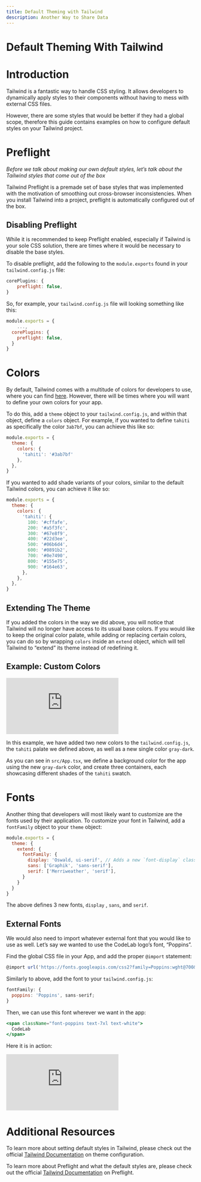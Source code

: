```yaml
---
title: Default Theming with Tailwind
description: Another Way to Share Data
---
```




# Default Theming With Tailwind

# Introduction

Tailwind is a fantastic way to handle CSS styling. It allows developers to dynamically apply styles to their components without having to mess with external CSS files. 

However, there are some styles that would be better if they had a global scope, therefore this guide contains examples on how to configure default styles on your Tailwind project.

# Preflight

*Before we talk about making our own default styles, let’s talk about the Tailwind styles that come out of the box*

Tailwind Preflight is a premade set of base styles that was implemented with the motivation of smoothing out cross-browser inconsistencies. When you install Tailwind into a project, preflight is automatically configured out of the box.

## Disabling Preflight

While it is recommended to keep Preflight enabled, especially if Tailwind is your sole CSS solution, there are times where it would be necessary to disable the base styles.

To disable preflight, add the following to the `module.exports` found in your `tailwind.config.js` file:

```jsx
corePlugins: {
    preflight: false,
}
```

So, for example, your `tailwind.config.js` file will looking something like this:

```jsx
module.exports = {
	...,
  corePlugins: {
    preflight: false,
  }
}
```

# Colors

By default, Tailwind comes with a multitude of colors for developers to use, where you can find [here](https://tailwindcss.com/docs/customizing-colors). However, there will be times where you will want to define your own colors for your app.

To do this, add a `theme` object to your `tailwind.config.js`, and within that object, define a `colors` object. For example, if you wanted to define `tahiti` as specifically the color `3ab7bf`, you can achieve this like so:

```jsx
module.exports = {
  theme: {
    colors: {
      'tahiti': '#3ab7bf'
    },
  },
}
```

If you wanted to add shade variants of your colors, similar to the default Tailwind colors, you can achieve it like so:

```jsx
module.exports = {
  theme: {
    colors: {
      'tahiti': {
        100: '#cffafe',
        200: '#a5f3fc',
        300: '#67e8f9',
        400: '#22d3ee',
        500: '#06b6d4',
        600: '#0891b2',
        700: '#0e7490',
        800: '#155e75',
        900: '#164e63',
      },
    },
  },
}
```

## Extending The Theme

If you added the colors in the way we did above, you will notice that Tailwind will no longer have access to its usual base colors. If you would like to keep the original color palate, while adding or replacing certain colors, you can do so by wrapping `colors` inside an `extend` object, which will tell Tailwind to “extend” its theme instead of redefining it.

## Example: Custom Colors

<Embed src = "https://codelab-davis.github.io/codelab-toolkit-sandboxes/#/tailwind/color" />

In this example, we have added two new colors to the `tailwind.config.js`, the `tahiti` palate we defined above, as well as a new single color `gray-dark`.

As you can see in `src/App.tsx`, we define a background color for the app using the new `gray-dark` color, and create three containers, each showcasing different shades of the `tahiti` swatch.

# Fonts

Another thing that developers will most likely want to customize are the fonts used by their application. To customize your font in Tailwind, add a `fontFamily` object to your `theme` object:

```jsx
module.exports = {
  theme: {
    extend: {
      fontFamily: {
        display: 'Oswald, ui-serif', // Adds a new `font-display` class
        sans: ['Graphik', 'sans-serif'],
        serif: ['Merriweather', 'serif'],
      }
    }
  }
}
```

The above defines 3 new fonts, `display` , `sans`, and `serif`.

## External Fonts

We would also need to import whatever external font that you would like to use as well. Let’s say we wanted to use the CodeLab logo’s font, “Poppins”.

Find the global CSS file in your App, and add the proper `@import` statement:

```jsx
@import url('https://fonts.googleapis.com/css2?family=Poppins:wght@700&display=swap');
```

Similarly to above, add the font to your `tailwind.config.js`:

```jsx
fontFamily: {
  poppins: 'Poppins', sans-serif;
}
```

Then, we can use this font wherever we want in the app:

```jsx
<span className="font-poppins text-7xl text-white">
  CodeLab
</span>
```

Here it is in action:

<Embed src = "https://codelab-davis.github.io/codelab-toolkit-sandboxes/#/tailwind/font" />

# Additional Resources

To learn more about setting default styles in Tailwind, please check out the official [Tailwind Documentation](https://tailwindcss.com/docs/theme) on theme configuration.

To learn more about Preflight and what the default styles are, please check out the official [Tailwind Documentation](https://tailwindcss.com/docs/preflight) on Preflight.
